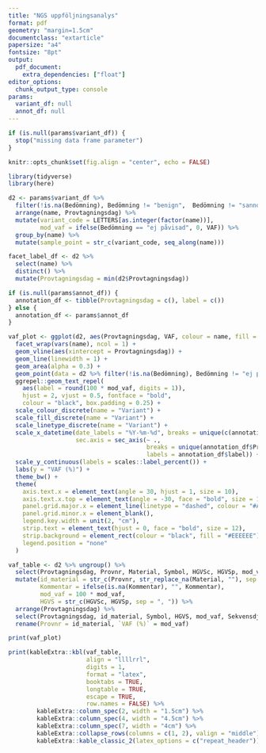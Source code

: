 ```yaml
---
title: "NGS uppföljningsanalys"
format: pdf
geometry: "margin=1.5cm"
documentclass: "extarticle"
papersize: "a4"
fontsize: "8pt"
output:
  pdf_document:
    extra_dependencies: ["float"]
editor_options:
  chunk_output_type: console
params:
  variant_df: null
  annot_df: null
---
```


```r
if (is.null(params$variant_df)) {
  stop("missing data frame parameter")
}
```

```r
knitr::opts_chunk$set(fig.align = "center", echo = FALSE)
```

```r
library(tidyverse)
library(here)
```

```r
d2 <- params$variant_df %>%
  filter(!is.na(Bedömning), Bedömning != "benign",  Bedömning != "sannolikt benign") %>%
  arrange(name, Provtagningsdag) %>%
  mutate(variant_code = LETTERS[as.integer(factor(name))],
         mod_vaf = ifelse(Bedömning == "ej påvisad", 0, VAF)) %>%
  group_by(name) %>%
  mutate(sample_point = str_c(variant_code, seq_along(name)))

facet_label_df <- d2 %>%
  select(name) %>%
  distinct() %>%
  mutate(Provtagningsdag = min(d2$Provtagningsdag))

if (is.null(params$annot_df)) {
  annotation_df <- tibble(Provtagningsdag = c(), label = c())
} else {
  annotation_df <- params$annot_df
}

vaf_plot <- ggplot(d2, aes(Provtagningsdag, VAF, colour = name, fill = name)) +
  facet_wrap(vars(name), ncol = 1) +
  geom_vline(aes(xintercept = Provtagningsdag)) +
  geom_line(linewidth = 1) +
  geom_area(alpha = 0.3) +
  geom_point(data = d2 %>% filter(!is.na(Bedömning), Bedömning != "ej påvisad"), size = 3) +
  ggrepel::geom_text_repel(
    aes(label = round(100 * mod_vaf, digits = 1)),
    hjust = 2, vjust = 0.5, fontface = "bold",
    colour = "black", box.padding = 0.25) +
  scale_colour_discrete(name = "Variant") +
  scale_fill_discrete(name = "Variant") +
  scale_linetype_discrete(name = "Variant") +
  scale_x_datetime(date_labels = "%Y-%m-%d", breaks = unique(c(annotation_df$Provtagningsdag, d2$Provtagningsdag)),
                   sec.axis = sec_axis(~ .,
                                       breaks = unique(annotation_df$Provtagningsdag),
                                       labels = annotation_df$label)) +
  scale_y_continuous(labels = scales::label_percent()) +
  labs(y = "VAF (%)") +
  theme_bw() +
  theme(
    axis.text.x = element_text(angle = 30, hjust = 1, size = 10),
    axis.text.x.top = element_text(angle = -30, face = "bold", size = 12),
    panel.grid.major.x = element_line(linetype = "dashed", colour = "#AAAAAA"),
    panel.grid.minor.x = element_blank(),
    legend.key.width = unit(2, "cm"),
    strip.text = element_text(hjust = 0, face = "bold", size = 12),
    strip.background = element_rect(colour = "black", fill = "#EEEEEE"),
    legend.position = "none"
  )
```

```r
vaf_table <- d2 %>% ungroup() %>%
  select(Provtagningsdag, Provnr, Material, Symbol, HGVSc, HGVSp, mod_vaf, Sekvensdjup, Kommentar) %>%
  mutate(id_material = str_c(Provnr, str_replace_na(Material, ""), sep = " "),
         Kommentar = ifelse(is.na(Kommentar), "", Kommentar),
         mod_vaf = 100 * mod_vaf,
         HGVS = str_c(HGVSc, HGVSp, sep = ", ")) %>%
  arrange(Provtagningsdag) %>%
  select(Provtagningsdag, id_material, Symbol, HGVS, mod_vaf, Sekvensdjup, Kommentar) %>%
  rename(Provnr = id_material, `VAF (%)` = mod_vaf)
```

```r
print(vaf_plot)
```

\newpage

```r
print(kableExtra::kbl(vaf_table,
                      align = "llllrrl",
                      digits = 1,
                      format = "latex",
                      booktabs = TRUE,
                      longtable = TRUE,
                      escape = TRUE,
                      row.names = FALSE) %>%
        kableExtra::column_spec(2, width = "1.5cm") %>%
        kableExtra::column_spec(4, width = "4.5cm") %>%
        kableExtra::column_spec(7, width = "4cm") %>%
        kableExtra::collapse_rows(columns = c(1, 2), valign = "middle") %>%
        kableExtra::kable_classic_2(latex_options = c("repeat_header")))
```
